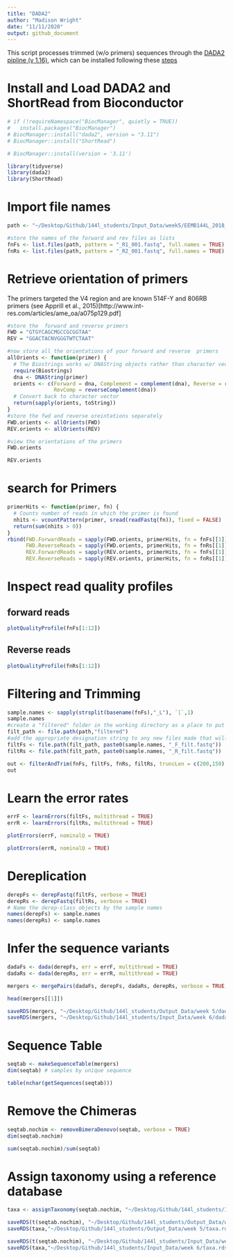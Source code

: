 ```yaml
---
title: "DADA2"
author: "Madison Wright"
date: "11/11/2020"
output: github_document
---
```


This script processes trimmed (w/o primers) sequences through the [DADA2 pipline (v 1.16)](https://benjjneb.github.io/dada2/tutorial.html), which can be installed following these [steps](https://benjjneb.github.io/dada2/dada-installation.html) 

# Install and Load DADA2 and ShortRead from Bioconductor

```r
# if (!requireNamespace("BiocManager", quietly = TRUE))
#   install.packages("BiocManager")
# BiocManager::install("dada2", version = "3.11")
# BiocManager::install("ShortRead")
```
```r
# BiocManager::install(version = '3.11')
```

```r
library(tidyverse)
library(dada2)
library(ShortRead)
```

# Import file names

```r
path <- "~/Desktop/Github/144l_students/Input_Data/week5/EEMB144L_2018_fastq/"

#store the names of the forward and rev files as lists
fnFs <- list.files(path, pattern = "_R1_001.fastq", full.names = TRUE)
fnRs <- list.files(path, pattern = "_R2_001.fastq", full.names = TRUE)
```

# Retrieve orientation of primers

The primers targeted the V4 region and are known 514F-Y and 806RB primers (see Apprill et al., 2015)[http://www.int-res.com/articles/ame_oa/a075p129.pdf]

```r
#store the  forward and reverse primers
FWD = "GTGYCAGCMGCCGCGGTAA"
REV = "GGACTACNVGGGTWTCTAAT"

#now store all the orientations of your forward and reverse  primers
allOrients <- function(primer) {
  # The Biostrings works w/ DNAString objects rather than character vectors
  require(Biostrings)
  dna <- DNAString(primer) 
  orients <- c(Forward = dna, Complement = complement(dna), Reverse = reverse(dna), 
               RevComp = reverseComplement(dna))
  # Convert back to character vector
  return(sapply(orients, toString))  
}
#store the fwd and reverse oreintations separately
FWD.orients <- allOrients(FWD)
REV.orients <- allOrients(REV)

#view the orientations of the primers
FWD.orients
```
```r
REV.orients
```

# search for Primers
```r
primerHits <- function(primer, fn) {
  # Counts number of reads in which the primer is found
  nhits <- vcountPattern(primer, sread(readFastq(fn)), fixed = FALSE)
  return(sum(nhits > 0))
}
rbind(FWD.ForwardReads = sapply(FWD.orients, primerHits, fn = fnFs[[1]]), 
      FWD.ReverseReads = sapply(FWD.orients, primerHits, fn = fnRs[[1]]), 
      REV.ForwardReads = sapply(REV.orients, primerHits, fn = fnFs[[1]]), 
      REV.ReverseReads = sapply(REV.orients, primerHits, fn = fnRs[[1]]))

```

# Inspect read quality profiles 

## forward reads
```r
plotQualityProfile(fnFs[1:12])
```

## Reverse reads

```r
plotQualityProfile(fnRs[1:12])
```

# Filtering and Trimming

```r
sample.names <- sapply(strsplit(basename(fnFs),"_L"), `[`,1)
sample.names
#create a "filtered" folder in the working directory as a place to put all the new filtered fastQ files
filt_path <- file.path(path,"filtered")
#add the appropriate designation string to any new files made that will be put into the "filtered" folder
filtFs <- file.path(filt_path, paste0(sample.names, "_F_filt.fastq"))
filtRs <- file.path(filt_path, paste0(sample.names, "_R_filt.fastq"))
```

```r
out <- filterAndTrim(fnFs, filtFs, fnRs, filtRs, truncLen = c(200,150),  maxN = 0, maxEE = c(2,2), truncQ = 2, rm.phix = TRUE, compress = TRUE) 
out
```

# Learn the error rates

```r
errF <- learnErrors(filtFs, multithread = TRUE)
errR <- learnErrors(filtRs, multithread = TRUE)
```

```r
plotErrors(errF, nominalQ = TRUE)
```

```r
plotErrors(errR, nominalQ = TRUE)
```

# Dereplication

```r
derepFs <- derepFastq(filtFs, verbose = TRUE)
derepRs <- derepFastq(filtRs, verbose = TRUE)
# Name the derep-class objects by the sample names
names(derepFs) <- sample.names
names(derepRs) <- sample.names
```

# Infer the sequence variants

```r
dadaFs <- dada(derepFs, err = errF, multithread = TRUE)
dadaRs <- dada(derepRs, err = errR, multithread = TRUE)
```

```r
mergers <- mergePairs(dadaFs, derepFs, dadaRs, derepRs, verbose = TRUE, trimOverhang = T)
```
```r
head(mergers[[1]])
```
```r
saveRDS(mergers, "~/Desktop/Github/144l_students/Output_Data/week 5/dada_merged.rds")
saveRDS(mergers, "~/Desktop/Github/144l_students/Input_Data/week 6/dada_merged.rds")
```

# Sequence Table
```r
seqtab <- makeSequenceTable(mergers)
dim(seqtab) # samples by unique sequence
```
```r
table(nchar(getSequences(seqtab)))
```

# Remove the Chimeras

```r
seqtab.nochim <- removeBimeraDenovo(seqtab, verbose = TRUE)
dim(seqtab.nochim)
```
```r
sum(seqtab.nochim)/sum(seqtab)
```

# Assign taxonomy using a reference database

```r
taxa <- assignTaxonomy(seqtab.nochim, "~/Desktop/Github/144l_students/Input_Data/week5/Reference_Database/silva_nr_v138_train_set.fa", multithread = TRUE)
```

```r
saveRDS(t(seqtab.nochim), "~/Desktop/Github/144l_students/Output_Data/week 5/seqtab-nochimtaxa.rds")
saveRDS(taxa,"~/Desktop/Github/144l_students/Output_Data/week 5/taxa.rds")

saveRDS(t(seqtab.nochim), "~/Desktop/Github/144l_students/Input_Data/week 6/seqtab-nochimtaxa.rds")
saveRDS(taxa,"~/Desktop/Github/144l_students/Input_Data/week 6/taxa.rds")
```











